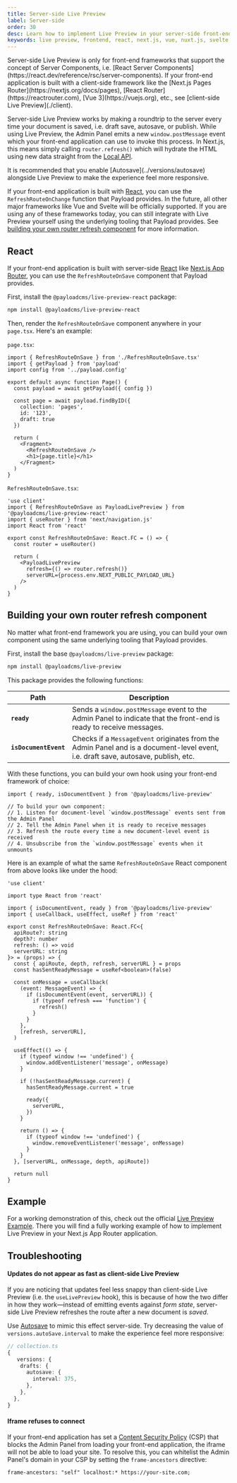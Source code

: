 ```yaml
---
title: Server-side Live Preview
label: Server-side
order: 30
desc: Learn how to implement Live Preview in your server-side front-end application.
keywords: live preview, frontend, react, next.js, vue, nuxt.js, svelte, hook, useLivePreview
---
```


<Banner type="info">
  Server-side Live Preview is only for front-end frameworks that support the concept of Server Components, i.e. [React Server Components](https://react.dev/reference/rsc/server-components). If your front-end application is built with a client-side framework like the [Next.js Pages Router](https://nextjs.org/docs/pages), [React Router](https://reactrouter.com), [Vue 3](https://vuejs.org), etc., see [client-side Live Preview](./client).
</Banner>

Server-side Live Preview works by making a roundtrip to the server every time your document is saved, i.e. draft save, autosave, or publish. While using Live Preview, the Admin Panel emits a new `window.postMessage` event which your front-end application can use to invoke this process. In Next.js, this means simply calling `router.refresh()` which will hydrate the HTML using new data straight from the [Local API](../local-api/overview).

<Banner type="warning">
  It is recommended that you enable [Autosave](../versions/autosave) alongside Live Preview to make the experience feel more responsive.
</Banner>

If your front-end application is built with [React](#react), you can use the `RefreshRouteOnChange` function that Payload provides. In the future, all other major frameworks like Vue and Svelte will be officially supported. If you are using any of these frameworks today, you can still integrate with Live Preview yourself using the underlying tooling that Payload provides. See [building your own router refresh component](#building-your-own-router-refresh-component) for more information.

## React

If your front-end application is built with server-side [React](https://react.dev) like [Next.js App Router](https://nextjs.org/docs/app), you can use the `RefreshRouteOnSave` component that Payload provides.

First, install the `@payloadcms/live-preview-react` package:

```bash
npm install @payloadcms/live-preview-react
```

Then, render the `RefreshRouteOnSave` component anywhere in your `page.tsx`. Here's an example:

`page.tsx`:

```tsx
import { RefreshRouteOnSave } from './RefreshRouteOnSave.tsx'
import { getPayload } from 'payload'
import config from '../payload.config'

export default async function Page() {
  const payload = await getPayload({ config })

  const page = await payload.findByID({
    collection: 'pages',
    id: '123',
    draft: true
  })

  return (
    <Fragment>
      <RefreshRouteOnSave />
      <h1>{page.title}</h1>
    </Fragment>
  )
}
```

`RefreshRouteOnSave.tsx`:

```tsx
'use client'
import { RefreshRouteOnSave as PayloadLivePreview } from '@payloadcms/live-preview-react'
import { useRouter } from 'next/navigation.js'
import React from 'react'

export const RefreshRouteOnSave: React.FC = () => {
  const router = useRouter()

  return (
    <PayloadLivePreview
      refresh={() => router.refresh()}
      serverURL={process.env.NEXT_PUBLIC_PAYLOAD_URL}
    />
  )
}
```

## Building your own router refresh component

No matter what front-end framework you are using, you can build your own component using the same underlying tooling that Payload provides.

First, install the base `@payloadcms/live-preview` package:

```bash
npm install @payloadcms/live-preview
```

This package provides the following functions:

| Path                  | Description                                                                                                                                |
| --------------------- | ------------------------------------------------------------------------------------------------------------------------------------------ |
| **`ready`**           | Sends a `window.postMessage` event to the Admin Panel to indicate that the front-end is ready to receive messages.                         |
| **`isDocumentEvent`** | Checks if a `MessageEvent` originates from the Admin Panel and is a document-level event, i.e. draft save, autosave, publish, etc.         |

With these functions, you can build your own hook using your front-end framework of choice:

```tsx
import { ready, isDocumentEvent } from '@payloadcms/live-preview'

// To build your own component:
// 1. Listen for document-level `window.postMessage` events sent from the Admin Panel
// 2. Tell the Admin Panel when it is ready to receive messages
// 3. Refresh the route every time a new document-level event is received
// 4. Unsubscribe from the `window.postMessage` events when it unmounts
```

Here is an example of what the same `RefreshRouteOnSave` React component from above looks like under the hood:

```tsx
'use client'

import type React from 'react'

import { isDocumentEvent, ready } from '@payloadcms/live-preview'
import { useCallback, useEffect, useRef } from 'react'

export const RefreshRouteOnSave: React.FC<{
  apiRoute?: string
  depth?: number
  refresh: () => void
  serverURL: string
}> = (props) => {
  const { apiRoute, depth, refresh, serverURL } = props
  const hasSentReadyMessage = useRef<boolean>(false)

  const onMessage = useCallback(
    (event: MessageEvent) => {
      if (isDocumentEvent(event, serverURL)) {
        if (typeof refresh === 'function') {
          refresh()
        }
      }
    },
    [refresh, serverURL],
  )

  useEffect(() => {
    if (typeof window !== 'undefined') {
      window.addEventListener('message', onMessage)
    }

    if (!hasSentReadyMessage.current) {
      hasSentReadyMessage.current = true

      ready({
        serverURL,
      })
    }

    return () => {
      if (typeof window !== 'undefined') {
        window.removeEventListener('message', onMessage)
      }
    }
  }, [serverURL, onMessage, depth, apiRoute])

  return null
}
```

## Example

For a working demonstration of this, check out the official [Live Preview Example](https://github.com/payloadcms/payload/tree/main/examples/live-preview). There you will find a fully working example of how to implement Live Preview in your Next.js App Router application.

## Troubleshooting

#### Updates do not appear as fast as client-side Live Preview

If you are noticing that updates feel less snappy than client-side Live Preview (i.e. the `useLivePreview` hook), this is because of how the two differ in how they work—instead of emitting events against _form state_, server-side Live Preview refreshes the route after a new document is _saved_.

Use [Autosave](../versions/autosave) to mimic this effect server-side. Try decreasing the value of `versions.autoSave.interval` to make the experience feel more responsive:

```ts
// collection.ts
{
   versions: {
    drafts: {
      autosave: {
        interval: 375,
      },
    },
  },
}
```

#### Iframe refuses to connect

If your front-end application has set a [Content Security Policy](https://developer.mozilla.org/en-US/docs/Web/HTTP/CSP) (CSP) that blocks the Admin Panel from loading your front-end application, the iframe will not be able to load your site. To resolve this, you can whitelist the Admin Panel's domain in your CSP by setting the `frame-ancestors` directive:

```plaintext
frame-ancestors: "self" localhost:* https://your-site.com;
```
